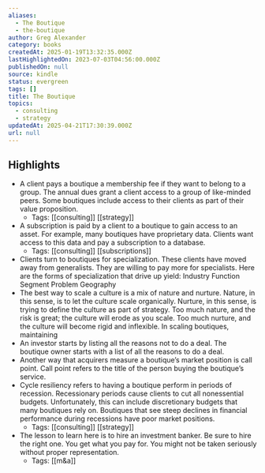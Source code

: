 ```yaml
---
aliases:
  - The Boutique
  - the-boutique
author: Greg Alexander
category: books
createdAt: 2025-01-19T13:32:35.000Z
lastHighlightedOn: 2023-07-03T04:56:00.000Z
publishedOn: null
source: kindle
status: evergreen
tags: []
title: The Boutique
topics:
  - consulting
  - strategy
updatedAt: 2025-04-21T17:30:39.000Z
url: null
---
```

## Highlights

- A client pays a boutique a membership fee if they want to belong to a group. The annual dues grant a client access to a group of like-minded peers. Some boutiques include access to their clients as part of their value proposition.
  - Tags: [[consulting]] [[strategy]]
- A subscription is paid by a client to a boutique to gain access to an asset. For example, many boutiques have proprietary data. Clients want access to this data and pay a subscription to a database.
  - Tags: [[consulting]] [[subscriptions]]
- Clients turn to boutiques for specialization. These clients have moved away from generalists. They are willing to pay more for specialists. Here are the forms of specialization that drive up yield: Industry Function Segment Problem Geography
- The best way to scale a culture is a mix of nature and nurture. Nature, in this sense, is to let the culture scale organically. Nurture, in this sense, is trying to define the culture as part of strategy. Too much nature, and the risk is great; the culture will erode as you scale. Too much nurture, and the culture will become rigid and inflexible. In scaling boutiques, maintaining
- An investor starts by listing all the reasons not to do a deal. The boutique owner starts with a list of all the reasons to do a deal.
- Another way that acquirers measure a boutique’s market position is call point. Call point refers to the title of the person buying the boutique’s service.
- Cycle resiliency refers to having a boutique perform in periods of recession. Recessionary periods cause clients to cut all nonessential budgets. Unfortunately, this can include discretionary budgets that many boutiques rely on. Boutiques that see steep declines in financial performance during recessions have poor market positions.
  - Tags: [[consulting]] [[strategy]]
- The lesson to learn here is to hire an investment banker. Be sure to hire the right one. You get what you pay for. You might not be taken seriously without proper representation.
  - Tags: [[m&a]]
